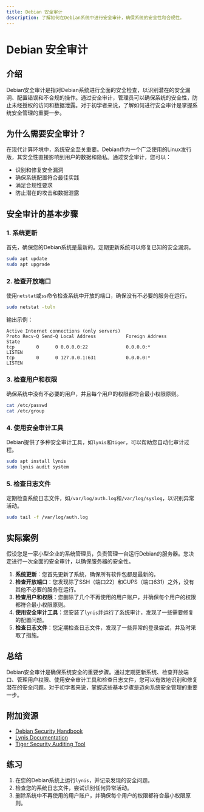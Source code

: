 ```yaml
---
title: Debian 安全审计
description: 了解如何在Debian系统中进行安全审计，确保系统的安全性和合规性。
---
```


# Debian 安全审计

## 介绍

Debian安全审计是指对Debian系统进行全面的安全检查，以识别潜在的安全漏洞、配置错误和不合规的操作。通过安全审计，管理员可以确保系统的安全性，防止未经授权的访问和数据泄露。对于初学者来说，了解如何进行安全审计是掌握系统安全管理的重要一步。

## 为什么需要安全审计？

在现代计算环境中，系统安全至关重要。Debian作为一个广泛使用的Linux发行版，其安全性直接影响到用户的数据和隐私。通过安全审计，您可以：

- 识别和修复安全漏洞
- 确保系统配置符合最佳实践
- 满足合规性要求
- 防止潜在的攻击和数据泄露

## 安全审计的基本步骤

### 1. 系统更新

首先，确保您的Debian系统是最新的。定期更新系统可以修复已知的安全漏洞。

```bash
sudo apt update
sudo apt upgrade
```

### 2. 检查开放端口

使用`netstat`或`ss`命令检查系统中开放的端口，确保没有不必要的服务在运行。

```bash
sudo netstat -tuln
```

输出示例：

```
Active Internet connections (only servers)
Proto Recv-Q Send-Q Local Address           Foreign Address         State      
tcp        0      0 0.0.0.0:22              0.0.0.0:*               LISTEN     
tcp        0      0 127.0.0.1:631           0.0.0.0:*               LISTEN     
```

### 3. 检查用户和权限

确保系统中没有不必要的用户，并且每个用户的权限都符合最小权限原则。

```bash
cat /etc/passwd
cat /etc/group
```

### 4. 使用安全审计工具

Debian提供了多种安全审计工具，如`lynis`和`tiger`，可以帮助您自动化审计过程。

```bash
sudo apt install lynis
sudo lynis audit system
```

### 5. 检查日志文件

定期检查系统日志文件，如`/var/log/auth.log`和`/var/log/syslog`，以识别异常活动。

```bash
sudo tail -f /var/log/auth.log
```

## 实际案例

假设您是一家小型企业的系统管理员，负责管理一台运行Debian的服务器。您决定进行一次全面的安全审计，以确保服务器的安全性。

1. **系统更新**：您首先更新了系统，确保所有软件包都是最新的。
2. **检查开放端口**：您发现除了SSH（端口22）和CUPS（端口631）之外，没有其他不必要的服务在运行。
3. **检查用户和权限**：您删除了几个不再使用的用户账户，并确保每个用户的权限都符合最小权限原则。
4. **使用安全审计工具**：您安装了`lynis`并运行了系统审计，发现了一些需要修复的配置问题。
5. **检查日志文件**：您定期检查日志文件，发现了一些异常的登录尝试，并及时采取了措施。

## 总结

Debian安全审计是确保系统安全的重要步骤。通过定期更新系统、检查开放端口、管理用户权限、使用安全审计工具和检查日志文件，您可以有效地识别和修复潜在的安全问题。对于初学者来说，掌握这些基本步骤是迈向系统安全管理的重要一步。

## 附加资源

- [Debian Security Handbook](https://www.debian.org/doc/manuals/securing-debian-manual/)
- [Lynis Documentation](https://cisofy.com/documentation/lynis/)
- [Tiger Security Auditing Tool](https://www.nongnu.org/tiger/)

## 练习

1. 在您的Debian系统上运行`lynis`，并记录发现的安全问题。
2. 检查您的系统日志文件，尝试识别任何异常活动。
3. 删除系统中不再使用的用户账户，并确保每个用户的权限都符合最小权限原则。

